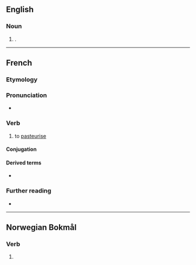 ==English==

===Noun===
{{en-noun}}

# {{lb|en|British spelling}} {{alternative form of|en|pasteurizer}}.

----

==French==

===Etymology===
{{af|fr|pasteur|-iser}}

===Pronunciation===
* {{audio|fr|LL-Q150 (fra)-Lyokoï-pasteuriser.wav|Audio}}

===Verb===
{{fr-verb}}

# to [[pasteurise]]

====Conjugation====
{{fr-conj-auto}}

====Derived terms====
* {{l|fr|pasteurisation}}

===Further reading===
* {{R:TLFi}}

{{cln|fr|eponyms}}

----

==Norwegian Bokmål==

===Verb===
{{nb-verb-form}}

# {{imperative of|nb|pasteurisere}}